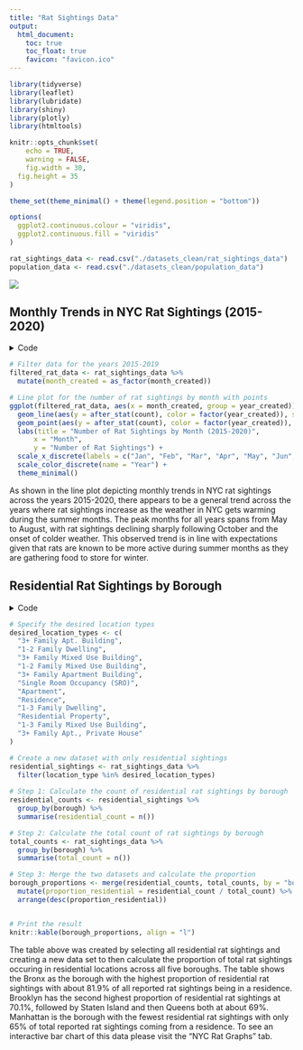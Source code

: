 ```yaml
---
title: "Rat Sightings Data"
output: 
  html_document:
    toc: true
    toc_float: true
    favicon: "favicon.ico"
---
```


```r
library(tidyverse)
library(leaflet)
library(lubridate)
library(shiny)
library(plotly)
library(htmltools)

knitr::opts_chunk$set(
    echo = TRUE,
    warning = FALSE,
    fig.width = 30, 
  fig.height = 35
)

theme_set(theme_minimal() + theme(legend.position = "bottom"))

options(
  ggplot2.continuous.colour = "viridis",
  ggplot2.continuous.fill = "viridis"
)

rat_sightings_data <- read.csv("./datasets_clean/rat_sightings_data")
population_data <- read.csv("./datasets_clean/population_data")

```

![](https://www.cbc.ca/natureofthings/content/images/CBC_Rat_City_FA_Horizontal_1920.jpg)

## Monthly Trends in NYC Rat Sightings (2015-2020) 
<details>
  <summary>Code</summary>
```r
# Filter data for the years 2015-2019
filtered_rat_data <- rat_sightings_data %>%
  filter(year_created >= 2015 & year_created <= 2019)

# Line plot for the number of rat sightings by month with points
ggplot(filtered_rat_data, aes(x = month_created, group = year_created)) +
  geom_line(aes(y = after_stat(count), color = factor(year_created)), stat = "count") +
  geom_point(aes(y = after_stat(count), color = factor(year_created)), stat = "count", size = 2) +
  labs(title = "Number of Rat Sightings by Month (2015-2020)",
      x = "Month",
      y = "Number of Rat Sightings") +
  scale_x_discrete(labels = c("Jan", "Feb", "Mar", "Apr", "May", "Jun", "Jul", "Aug", "Sep", "Oct", "Nov", "Dec")) +
  scale_color_discrete(name = "Year") +
  theme_minimal()

```
</details>

```r
# Filter data for the years 2015-2019
filtered_rat_data <- rat_sightings_data %>%
  mutate(month_created = as_factor(month_created))

# Line plot for the number of rat sightings by month with points
ggplot(filtered_rat_data, aes(x = month_created, group = year_created)) +
  geom_line(aes(y = after_stat(count), color = factor(year_created)), stat = "count") +
  geom_point(aes(y = after_stat(count), color = factor(year_created)), stat = "count", size = 2) +
  labs(title = "Number of Rat Sightings by Month (2015-2020)",
      x = "Month",
      y = "Number of Rat Sightings") +
  scale_x_discrete(labels = c("Jan", "Feb", "Mar", "Apr", "May", "Jun", "Jul", "Aug", "Sep", "Oct", "Nov", "Dec")) +
  scale_color_discrete(name = "Year") +
  theme_minimal() 
```
As shown in the line plot depicting monthly trends in NYC rat sightings across the years 2015-2020, there appears to be a general trend across the years where rat sightings increase as the weather in NYC gets warming during the summer months. The peak months for all years spans from May to August, with rat sightings declining sharply following October and the onset of colder weather. This observed trend is in line with expectations given that rats are known to be more active during summer months as they are gathering food to store for winter.



## Residential Rat Sightings by Borough

<details>
  <summary>Code</summary>
```r
# Specify the desired location types
desired_location_types <- c(
  "3+ Family Apt. Building", 
  "1-2 Family Dwelling", 
  "3+ Family Mixed Use Building", 
  "1-2 Family Mixed Use Building", 
  "3+ Family Apartment Building", 
  "Single Room Occupancy (SRO)", 
  "Apartment", 
  "Residence", 
  "1-3 Family Dwelling",
  "Residential Property",
  "1-3 Family Mixed Use Building",
  "3+ Family Apt., Private House"
)

# Create a new dataset with only residential sightings
residential_sightings <- rat_sightings_data %>%
  filter(location_type %in% desired_location_types)
  
# Step 1: Calculate the count of residential rat sightings by borough
residential_counts <- residential_sightings %>%
  group_by(borough) %>%
  summarise(residential_count = n())

# Step 2: Calculate the total count of rat sightings by borough
total_counts <- rat_sightings_data %>%
  group_by(borough) %>%
  summarise(total_count = n())

# Step 3: Merge the two datasets and calculate the proportion
borough_proportions <- merge(residential_counts, total_counts, by = "borough", all.x = TRUE) %>%
  mutate(proportion_residential = residential_count / total_count)

# Print the result
knitr::kable(borough_proportions)

```
</details>

```r
# Specify the desired location types
desired_location_types <- c(
  "3+ Family Apt. Building", 
  "1-2 Family Dwelling", 
  "3+ Family Mixed Use Building", 
  "1-2 Family Mixed Use Building", 
  "3+ Family Apartment Building", 
  "Single Room Occupancy (SRO)", 
  "Apartment", 
  "Residence", 
  "1-3 Family Dwelling",
  "Residential Property",
  "1-3 Family Mixed Use Building",
  "3+ Family Apt., Private House"
)

# Create a new dataset with only residential sightings
residential_sightings <- rat_sightings_data %>%
  filter(location_type %in% desired_location_types)
  
# Step 1: Calculate the count of residential rat sightings by borough
residential_counts <- residential_sightings %>%
  group_by(borough) %>%
  summarise(residential_count = n())

# Step 2: Calculate the total count of rat sightings by borough
total_counts <- rat_sightings_data %>%
  group_by(borough) %>%
  summarise(total_count = n())

# Step 3: Merge the two datasets and calculate the proportion
borough_proportions <- merge(residential_counts, total_counts, by = "borough", all.x = TRUE) %>%
  mutate(proportion_residential = residential_count / total_count) %>% 
  arrange(desc(proportion_residential))


# Print the result
knitr::kable(borough_proportions, align = "l")
```
The table above was created by selecting all residential rat sightings and creating a new data set to then calculate the proportion of total rat sightings occuring in residential locations across all five boroughs. The table shows the Bronx as the borough with the highest proportion of residential rat sightings with about 81.9% of all reported rat sightings being in a residence. Brooklyn has the second highest proportion of residential rat sightings at 70.1%, followed by Staten Island and then Queens both at about 69%. Manhattan is the borough with the fewest residential rat sightings with only 65% of total reported rat sightings coming from a residence. To see an interactive bar chart of this data please visit the "NYC Rat Graphs" tab. 


